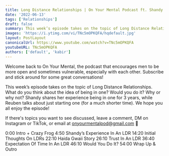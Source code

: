 ```yaml
---
title: Long Distance Relationships | On Your Mental Podcast ft. Shandy Dabu & Jesse Dawson
date: '2022-06-13'
tags: ['Relationships']
draft: false
summary: This week’s episode takes on the topic of Long Distance Relationships. What do you think about the idea of being in one? Would you do it? Why or why not? Shandy shares her experience being in one for 3 years, while Reuben talks about just starting one (for a much shorter time). We hope you all enjoy the episode!
images: 'https://i.ytimg.com/vi/TNc5mOPKQFA/hqdefault.jpg'
layout: PostLayout
canonicalUrl: https://www.youtube.com/watch?v=TNc5mOPKQFA
youtubeURL: TNc5mOPKQFA
authors: ['default', 'kabir']
---
```


<YoutubeEmbed embedId="TNc5mOPKQFA" />
<AudioSocials />
<YoutubeDescription videoId="TNc5mOPKQFA" />

Welcome back to On Your Mental, the podcast that encourages men to be more open and sometimes vulnerable, especially with each other. Subscribe and stick around for some great conversations!

This week’s episode takes on the topic of Long Distance Relationships. What do you think about the idea of being in one? Would you do it? Why or why not? Shandy shares her experience being in one for 3 years, while Reuben talks about just starting one (for a much shorter time). We hope you all enjoy the episode!

If there's topics you want to see discussed, leave a comment, DM on Instagram or TikTok, or email at onyourmentalpod@gmail.com 💙

0:00 Intro + Crazy Frog
4:50 Shandy’s Experience In An LDR
14:20 Initial Thoughts On LDRs
22:10 Haida Gwaii Story
26:10 Trust In An LDR
36:40 Expectation Of Time In An LDR
46:10 Would You Do It?
54:00 Wrap Up & Outro
